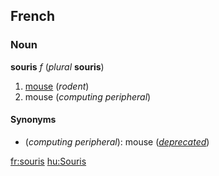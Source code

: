 ==French==
===Noun===
'''souris''' ''f'' (''plural'' '''souris''')

#[[mouse]] (''rodent'')
#mouse (''computing peripheral'')

====Synonyms====
*(''computing peripheral''): mouse (''[[deprecate]]d'')

[[fr:souris]]
[[hu:Souris]]